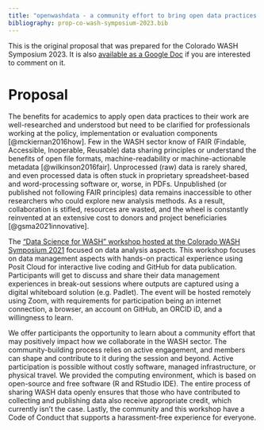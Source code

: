 ```yaml
---
title: "openwashdata - a community effort to bring open data practices to the WASH sector"
bibliography: prop-co-wash-symposium-2023.bib
---
```


This is the original proposal that was prepared for the Colorado WASH Symposium 2023. It is also [available as a Google Doc](https://docs.google.com/document/d/15I2rFXnGOU_TOc4KSPrMUuG7pPaMo7qu/edit?usp=sharing&ouid=106935258332658829405&rtpof=true&sd=true) if you are interested to comment on it.

# Proposal

The benefits for academics to apply open data practices to their work are well-researched and understood but need to be clarified for professionals working at the policy, implementation or evaluation components [@mckiernan2016how]. Few in the WASH sector know of FAIR (Findable, Accessible, Inoperable, Reusable) data sharing principles or understand the benefits of open file formats, machine-readability or machine-actionable metadata [@wilkinson2016fair]. Unprocessed (raw) data is rarely shared, and even processed data is often stuck in proprietary spreadsheet-based and word-processing software or, worse, in PDFs. Unpublished (or published not following FAIR principles) data remains inaccessible to other researchers who could explore new analysis methods. As a result, collaboration is stifled, resources are wasted, and the wheel is constantly reinvented at an extensive cost to donors and project beneficiaries [@gsma2021innovative].

The ["Data Science for WASH" workshop hosted at the Colorado WASH Symposium 2021](https://larnsce.github.io/co-wash-symposium-2021/) focused on data analysis aspects. This workshop focuses on data management aspects with hands-on practical experience using Posit Cloud for interactive live coding and GitHub for data publication. Participants will get to discuss and share their data management experiences in break-out sessions where outputs are captured using a digital whiteboard solution (e.g. Padlet). The event will be hosted remotely using Zoom, with requirements for participation being an internet connection, a browser, an account on GitHub, an ORCID iD, and a willingness to learn.

We offer participants the opportunity to learn about a community effort that may positively impact how we collaborate in the WASH sector. The community-building process relies on active engagement, and members can shape and contribute to it during the session and beyond. Active participation is possible without costly software, managed infrastructure, or physical travel. We provided the computing environment, which is based on open-source and free software (R and RStudio IDE). The entire process of sharing WASH data openly ensures that those who have contributed to collecting and publishing data also receive appropriate credit, which currently isn’t the case. Lastly, the community and this workshop have a Code of Conduct that supports a harassment-free experience for everyone.